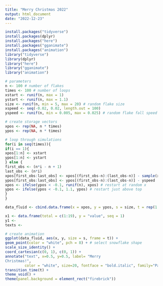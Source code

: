 ```yaml
---
title: "Merry Christmas 2022"
output: html_document
date: "2022-12-23"
---
```


```r

install.packages("tidyverse")
install.packages(dplyr)
install.packages("here")
install.packages("gganimate")
install.packages("animation")
library("tidyverse")
library(dplyr)
library("here")
library("gganimate")
library("animation")

# parameters
n <- 100 # number of flakes
times <- 100 # number of loops
xstart <- runif(n, max = 1) 
ystart <- runif(n, max = 1.1) 
size <- runif(n, min = 5, max = 20) # random flake size
xspeed <- seq(-0.02, 0.02, length.out = 100) 
yspeed <- runif(n, min = 0.005, max = 0.025) # random flake fall speed

# create storage vectors
xpos <- rep(NA, n * times)
ypos <- rep(NA, n * times)

# loop through simulations
for(i in seq(times)){
if(i == 1){
xpos[1:n] <- xstart
ypos[1:n] <- ystart
} else {
first_obs <- (n*i - n + 1)
last_obs <- (n*i)
xpos[first_obs:last_obs] <- xpos[(first_obs-n):(last_obs-n)] - sample(xspeed, n, TRUE)
ypos[first_obs:last_obs] <- ypos[(first_obs-n):(last_obs-n)] - yspeed
xpos <- ifelse(ypos < -0.1, runif(n), xpos) # restart at random x
ypos <- ifelse(ypos < -0.1, 1.1, ypos) # restart just above top
}
}

data_fluid <- cbind.data.frame(x = xpos, y = ypos, s = size, t = rep(1:times, each = n))

x1 <- data.frame(total = c(1:19), y = "value", seq = 1)
y1 <-
texts <- 

# create animation
ggplot(data_fluid, aes(x, y, size = s, frame = t)) +
geom_point(color = "white", pch = 8) + # select snowflake shape
scale_size_identity() +
coord_cartesian(c(0, 1), c(0, 1)) +
annotate("text", x=0.5, y=0.5, label= "Merry 
Christmas!", 
         color = "white", size=20, fontface = "bold.italic", family="Palatino") +
transition_time(t) +
theme_void() +
theme(panel.background = element_rect("firebrick"))

```

